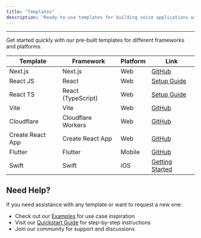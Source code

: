 ```yaml
---
title: "Templates"
description: "Ready-to-use templates for building voice applications with Outspeed"
---
```

***

Get started quickly with our pre-built templates for different frameworks and platforms.


| Template | Framework | Platform | Link |
|----------|-----------|----------|------|
| Next.js | Next.js | Web | [GitHub](https://github.com/outspeed-ai/outspeed-nextjs-template) |
| React JS | React | Web | [Setup Guide](/react/setup) |
| React TS | React (TypeScript) | Web | [Setup Guide](/react/setup) |
| Vite | Vite | Web | [GitHub](https://github.com/outspeed-ai/outspeed-vite-template) |
| Cloudflare | Cloudflare Workers | Web | [GitHub](https://github.com/outspeed-ai/outspeed-cloudflare-template) |
| Create React App | Create React App | Web | [GitHub](https://github.com/outspeed-ai/outspeed-cra-template) |
| Flutter | Flutter | Mobile | [GitHub](https://github.com/outspeed-ai/outspeed-flutter-template) |
| Swift | Swift | iOS | [Getting Started](/iOS/outspeed-swift-getting-started) |


## Need Help?

If you need assistance with any template or want to request a new one:
- Check out our [Examples](/get-started/examples) for use case inspiration
- Visit our [Quickstart Guide](/get-started/quickstart) for step-by-step instructions
- Join our community for support and discussions